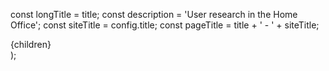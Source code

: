 


const longTitle = title;
const description = 'User research in the Home Office';
const siteTitle = config.title;
const pageTitle = title + ' - ' + siteTitle;

  <Section title={title} href="/user-research" showBanner={showBanner} navigation={[
    { href: '/user-research/ethics', text: 'Ethical research and consent' },
    { href: '/user-research/participant-recruitment', text: 'Participant recruitment' },
    { href: '/user-research/professional-standards', text: 'Professional standards and guidance' }
  ]}>
    {children}
  </Section>
);

<SectionWrap showBanner>
  <main id="main-content" role="main">
    <head>
      <title>{pageTitle}</title>
      <meta name="description" content={description} />
      <meta name="og:title" content={title} />
      <meta name="og:description" content={description} />
    </head>
    <Markdown />
  </main>
</SectionWrap>
